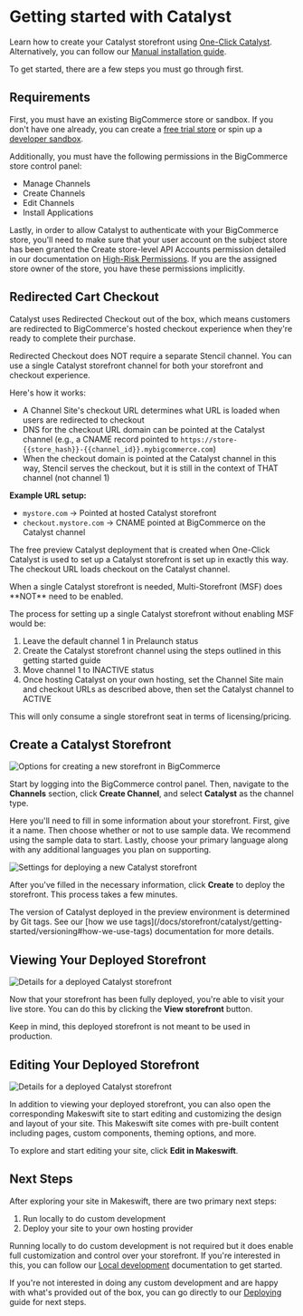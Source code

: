 # Getting started with Catalyst

Learn how to create your Catalyst storefront using [One-Click Catalyst](/docs/storefront/catalyst/getting-started/workflows/one-click-catalyst). Alternatively, you can follow our [Manual installation guide](/docs/storefront/catalyst/development/manual-installation).

To get started, there are a few steps you must go through first.

## Requirements

First, you must have an existing BigCommerce store or sandbox. If you don't have one already, you can create a [free trial store](https://www.bigcommerce.com/essentials/free-trial/) or spin up a [developer sandbox](/docs/start/about/sandboxes).

Additionally, you must have the following permissions in the BigCommerce store control panel:

- Manage Channels
- Create Channels
- Edit Channels
- Install Applications

Lastly, in order to allow Catalyst to authenticate with your BigCommerce store, you'll need to make sure that your user account on the subject store has been granted the Create store-level API Accounts permission detailed in our documentation on [High-Risk Permissions](https://support.bigcommerce.com/s/article/User-Permissions#highrisk). If you are the assigned store owner of the store, you have these permissions implicitly.

## Redirected Cart Checkout

Catalyst uses Redirected Checkout out of the box, which means customers are redirected to BigCommerce's hosted checkout experience when they're ready to complete their purchase.

<Callout type='info'>
	Redirected Checkout does NOT require a separate Stencil channel. You can use a
	single Catalyst storefront channel for both your storefront and checkout
	experience.
</Callout>

Here's how it works:

- A Channel Site's checkout URL determines what URL is loaded when users are redirected to checkout
- DNS for the checkout URL domain can be pointed at the Catalyst channel (e.g., a CNAME record pointed to `https://store-{{store_hash}}-{{channel_id}}.mybigcommerce.com`)
- When the checkout domain is pointed at the Catalyst channel in this way, Stencil serves the checkout, but it is still in the context of THAT channel (not channel 1)

**Example URL setup:**

- `mystore.com` → Pointed at hosted Catalyst storefront
- `checkout.mystore.com` → CNAME pointed at BigCommerce on the Catalyst channel

The free preview Catalyst deployment that is created when One-Click Catalyst is used to set up a Catalyst storefront is set up in exactly this way. The checkout URL loads checkout on the Catalyst channel.

<Callout type='info'>
	When a single Catalyst storefront is needed, Multi-Storefront (MSF) does
	**NOT** need to be enabled.
</Callout>

The process for setting up a single Catalyst storefront without enabling MSF would be:

1. Leave the default channel 1 in Prelaunch status
2. Create the Catalyst storefront channel using the steps outlined in this getting started guide
3. Move channel 1 to INACTIVE status
4. Once hosting Catalyst on your own hosting, set the Channel Site main and checkout URLs as described above, then set the Catalyst channel to ACTIVE

This will only consume a single storefront seat in terms of licensing/pricing.

## Create a Catalyst Storefront

![Options for creating a new storefront in BigCommerce](https://storage.googleapis.com/bigcommerce-production-dev-center/images/catalyst/getting-started/create-channel-options.jpeg)

Start by logging into the BigCommerce control panel. Then, navigate to the **Channels** section, click **Create Channel**, and select **Catalyst** as the channel type.

Here you'll need to fill in some information about your storefront. First, give it a name. Then choose whether or not to use sample data. We recommend using the sample data to start. Lastly, choose your primary language along with any additional languages you plan on supporting.

![Settings for deploying a new Catalyst storefront](https://storage.googleapis.com/bigcommerce-production-dev-center/images/catalyst/getting-started/create-catalyst-options.jpeg)

After you've filled in the necessary information, click **Create** to deploy the storefront. This process takes a few minutes.

<Callout type='info'>
	The version of Catalyst deployed in the preview environment is determined by
	Git tags. See our [how we use
	tags](/docs/storefront/catalyst/getting-started/versioning#how-we-use-tags)
	documentation for more details.
</Callout>

## Viewing Your Deployed Storefront

![Details for a deployed Catalyst storefront](https://storage.googleapis.com/bigcommerce-production-dev-center/images/catalyst/getting-started/deployed-storefront-details.jpeg)

Now that your storefront has been fully deployed, you're able to visit your live store. You can do this by clicking the **View storefront** button.

<Callout type='warning'>
	Keep in mind, this deployed storefront is not meant to be used in production.
</Callout>

## Editing Your Deployed Storefront

![Details for a deployed Catalyst storefront](https://storage.googleapis.com/bigcommerce-production-dev-center/images/catalyst/getting-started/deployed-storefront-details.jpeg)

In addition to viewing your deployed storefront, you can also open the corresponding Makeswift site to start editing and customizing the design and layout of your site. This Makeswift site comes with pre-built content including pages, custom components, theming options, and more.

To explore and start editing your site, click **Edit in Makeswift**.

## Next Steps

After exploring your site in Makeswift, there are two primary next steps:

1. Run locally to do custom development
2. Deploy your site to your own hosting provider

Running locally to do custom development is not required but it does enable full customization and control over your storefront. If you're interested in this, you can follow our [Local development](/docs/storefront/catalyst/getting-started/local-development) documentation to get started.

If you're not interested in doing any custom development and are happy with what's provided out of the box, you can go directly to our [Deploying](/docs/storefront/catalyst/getting-started/deploying/vercel) guide for next steps.
